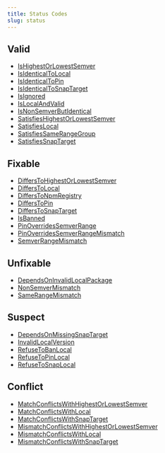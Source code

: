 ```yaml
---
title: Status Codes
slug: status
---
```


## Valid

- [IsHighestOrLowestSemver](/syncpack/status/is-highest-or-lowest-semver)
- [IsIdenticalToLocal](/syncpack/status/is-identical-to-local)
- [IsIdenticalToPin](/syncpack/status/is-identical-to-pin)
- [IsIdenticalToSnapTarget](/syncpack/status/is-identical-to-snap-target)
- [IsIgnored](/syncpack/status/is-ignored)
- [IsLocalAndValid](/syncpack/status/is-local-and-valid)
- [IsNonSemverButIdentical](/syncpack/status/is-non-semver-but-identical)
- [SatisfiesHighestOrLowestSemver](/syncpack/status/satisfies-highest-or-lowest-semver)
- [SatisfiesLocal](/syncpack/status/satisfies-local)
- [SatisfiesSameRangeGroup](/syncpack/status/satisfies-same-range-group)
- [SatisfiesSnapTarget](/syncpack/status/satisfies-snap-target)

## Fixable

- [DiffersToHighestOrLowestSemver](/syncpack/status/differs-to-highest-or-lowest-semver)
- [DiffersToLocal](/syncpack/status/differs-to-local)
- [DiffersToNpmRegistry](/syncpack/status/differs-to-npm-registry)
- [DiffersToPin](/syncpack/status/differs-to-pin)
- [DiffersToSnapTarget](/syncpack/status/differs-to-snap-target)
- [IsBanned](/syncpack/status/is-banned)
- [PinOverridesSemverRange](/syncpack/status/pin-overrides-semver-range)
- [PinOverridesSemverRangeMismatch](/syncpack/status/pin-overrides-semver-range-mismatch)
- [SemverRangeMismatch](/syncpack/status/semver-range-mismatch)

## Unfixable

- [DependsOnInvalidLocalPackage](/syncpack/status/depends-on-invalid-local-package)
- [NonSemverMismatch](/syncpack/status/non-semver-mismatch)
- [SameRangeMismatch](/syncpack/status/same-range-mismatch)

## Suspect

- [DependsOnMissingSnapTarget](/syncpack/status/depends-on-missing-snap-target)
- [InvalidLocalVersion](/syncpack/status/invalid-local-version)
- [RefuseToBanLocal](/syncpack/status/refuse-to-ban-local)
- [RefuseToPinLocal](/syncpack/status/refuse-to-pin-local)
- [RefuseToSnapLocal](/syncpack/status/refuse-to-snap-local)

## Conflict

- [MatchConflictsWithHighestOrLowestSemver](/syncpack/status/match-conflicts-with-highest-or-lowest-semver)
- [MatchConflictsWithLocal](/syncpack/status/match-conflicts-with-local)
- [MatchConflictsWithSnapTarget](/syncpack/status/match-conflicts-with-snap-target)
- [MismatchConflictsWithHighestOrLowestSemver](/syncpack/status/mismatch-conflicts-with-highest-or-lowest-semver)
- [MismatchConflictsWithLocal](/syncpack/status/mismatch-conflicts-with-local)
- [MismatchConflictsWithSnapTarget](/syncpack/status/mismatch-conflicts-with-snap-target)

